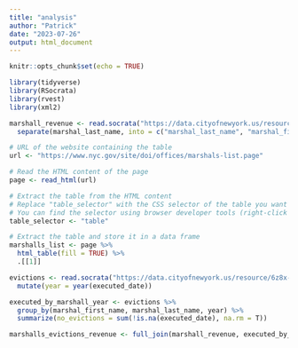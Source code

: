 ```yaml
---
title: "analysis"
author: "Patrick"
date: "2023-07-26"
output: html_document
---
```


```r
knitr::opts_chunk$set(echo = TRUE)

library(tidyverse)
library(RSocrata)
library(rvest)
library(xml2)
```

```r

marshall_revenue <- read.socrata("https://data.cityofnewyork.us/resource/7ewi-9cdf.csv") %>% 
  separate(marshal_last_name, into = c("marshal_last_name", "marshal_first init"), sep = ", | \\(")

```

```r
# URL of the website containing the table
url <- "https://www.nyc.gov/site/doi/offices/marshals-list.page"

# Read the HTML content of the page
page <- read_html(url)

# Extract the table from the HTML content
# Replace "table_selector" with the CSS selector of the table you want to scrape
# You can find the selector using browser developer tools (right-click on the table and inspect)
table_selector <- "table"

# Extract the table and store it in a data frame
marshalls_list <- page %>%
  html_table(fill = TRUE) %>% 
  .[[1]]

```

```r
evictions <- read.socrata("https://data.cityofnewyork.us/resource/6z8x-wfk4.csv") %>% 
  mutate(year = year(executed_date))

executed_by_marshall_year <- evictions %>% 
  group_by(marshal_first_name, marshal_last_name, year) %>% 
  summarize(no_evictions = sum(!is.na(executed_date), na.rm = T))

```

```r
marshalls_evictions_revenue <- full_join(marshall_revenue, executed_by_marshall_year, by = c("marshal_last_name" = "marshal_last_name", "year" = "year"))
```


